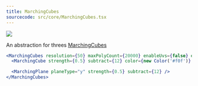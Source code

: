 ```yaml
---
title: MarchingCubes
sourcecode: src/core/MarchingCubes.tsx
---
```


[![](https://img.shields.io/badge/-storybook-%23ff69b4)](https://drei.pmnd.rs/?path=/story/abstractions-marchingcubes--marching-cubes-story)

An abstraction for threes [MarchingCubes](https://threejs.org/examples/#webgl_marchingcubes)

```jsx
<MarchingCubes resolution={50} maxPolyCount={20000} enableUvs={false} enableColors={true}>
  <MarchingCube strength={0.5} subtract={12} color={new Color('#f0f')} position={[0.5, 0.5, 0.5]} />

  <MarchingPlane planeType="y" strength={0.5} subtract={12} />
</MarchingCubes>
```
